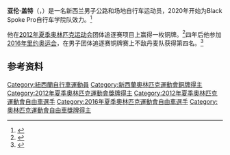 {{Expand language|1=de|time=2020-10-17T16:53:51+00:00}}
'''亚伦·盖特'''（{{lang-en|Aaron Gate}}，{{bd|1990年|11月26日||}}）是一名新西兰男子公路和场地自行车运动员，2020年开始为Black Spoke Pro自行车学院队效力。<ref>{{cite web|url=https://www.uci.org/road/teams/TeamDetail/14231/2003448/257|title=Black Spoke Pro Cycling Academy|work=[[国际自行车联合会|Union Cycliste Internationale]]|accessdate=2020-03-10|archiveurl=https://web.archive.org/web/20200310223838/https://www.uci.org/road/teams/TeamDetail/14231/2003448/257|archivedate=2020-03-10|dead-url=no}}</ref>

他在[[2012年夏季奥林匹克运动会|2012年夏季奥林匹克运动会]]团体追逐赛项目上赢得一枚铜牌。<ref>{{cite news|last=Devlin|first=Colette|title=Pursuit team won a medal for Mark|url=http://www.stuff.co.nz/southland-times/sport/7420460/Pursuit-team-won-a-medal-for-Mark|newspaper=The Southland Times|date=2012-08-06|accessdate=2020-09-18|archiveurl=https://web.archive.org/web/20121103115320/http://www.stuff.co.nz/southland-times/sport/7420460/Pursuit-team-won-a-medal-for-Mark|archivedate=2012-11-03|dead-url=no}}</ref>四年后他参加[[2016年里约奥运会|2016年里约奥运会]]，在男子团体追逐赛铜牌赛上不敌丹麦队获得第四名。<ref>{{cite news |last1=Geenty |first1=Mark |title=Rio Olympics 2016: Odd shaped track stymies New Zealand pursuit team |url=http://www.stuff.co.nz/sport/olympics/83133932/rio-olympics-2016-new-zealand-to-ride-for-team-pursuit-bronze-at-the-velodrome |accessdate=2016-08-14 |work=Stuff |date=2016-08-13 |archiveurl=https://web.archive.org/web/20170817211234/http://www.stuff.co.nz/sport/olympics/83133932/rio-olympics-2016-new-zealand-to-ride-for-team-pursuit-bronze-at-the-velodrome |archivedate=2017-08-17 |dead-url=no }}</ref>

==参考资料==
{{reflist}}

{{Authority control}}

{{DEFAULTSORT:Gate, Aaron}}
[[Category:紐西蘭自行車運動員|Category:紐西蘭自行車運動員]]
[[Category:新西蘭奧林匹克運動會銅牌得主|Category:新西蘭奧林匹克運動會銅牌得主]]
[[Category:2012年夏季奧林匹克運動會獎牌得主|Category:2012年夏季奧林匹克運動會獎牌得主]]
[[Category:2012年夏季奧林匹克運動會自由車選手|Category:2012年夏季奧林匹克運動會自由車選手]]
[[Category:2016年夏季奧林匹克運動會自由車選手|Category:2016年夏季奧林匹克運動會自由車選手]]
[[Category:奧林匹克運動會自由車獎牌得主|Category:奧林匹克運動會自由車獎牌得主]]